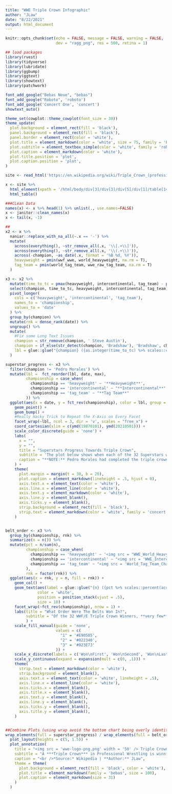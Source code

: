 ```yaml
---
title: "WWE Triple Crown Infographic"
author: "JLaw"
date: "8/22/2021"
output: html_document
---
```


```r
knitr::opts_chunk$set(echo = FALSE, message = FALSE, warning = FALSE, 
                      dev = "ragg_png", res = 500, retina = 1)
```

```r
## load packages
library(rvest)
library(tidyverse)
library(lubridate)
library(ggbump)
library(ggtext)
library(showtext)
library(patchwork)

font_add_google("Bebas Neue", "bebas")
font_add_google("Roboto", 'roboto')
font_add_google('Concert One', 'concert')
showtext_auto()

theme_set(cowplot::theme_cowplot(font_size = 30))
theme_update(
  plot.background = element_rect(fill = 'black'),
  panel.background = element_rect(fill = 'black'),
  panel.border = element_rect(color = 'white'),
  plot.title = element_markdown(color = 'white', size = 75, family = 'bebas'),
  plot.subtitle = element_textbox_simple(color = 'white', family = 'roboto', size = 30, lineheight = .5),
  plot.caption = element_markdown(color = 'white'),
  plot.title.position = 'plot',
  plot.caption.position = 'plot',
)
```

```r
site <- read_html('https://en.wikipedia.org/wiki/Triple_Crown_(professional_wrestling)#WWE')

x <- site %>%
  html_element(xpath = '/html/body/div[3]/div[3]/div[5]/div[1]/table[14]') %>% 
  html_table()
```

```r
###CLean Data
names(x) <- x %>% head(1) %>% unlist(., use.names=FALSE)
x <- janitor::clean_names(x)
x <- tail(x, -1)

##
x2 <- x %>% 
  naniar::replace_with_na_all(~.x == '-') %>% 
  mutate(
    across(everything(), ~str_remove_all(.x, '\\[.+\\]')),
    across(everything(), ~str_remove_all(.x, '\\(.+\\)')),
    across(-champion, ~as_date(.x, format = '%B %d, %Y')),
    heavyweight = pmin(wwf_wwe, world_heavyweight, na.rm = T),
    tag_team = pmin(world_tag_team, wwe_raw_tag_team, na.rm = T)
  ) 

x3 <- x2 %>% 
  mutate(time_to_tc = pmax(heavyweight, intercontinental, tag_team) - pmin(heavyweight, intercontinental, tag_team)) %>%
  select(champion, time_to_tc, heavyweight, intercontinental, tag_team) %>%
  pivot_longer(
    cols = c('heavyweight', 'intercontinental', 'tag_team'),
    names_to = 'championship',
    values_to = 'date'
  ) %>%
  group_by(champion) %>%
  mutate(rnk = dense_rank(date)) %>%
  ungroup() %>%
  mutate(
    #Fix some Long Text Issues
    champion = str_remove(champion, ' Steve Austin'),
    champion = if_else(str_detect(champion, 'Bradshaw'), 'Bradshaw', champion),
    lbl = glue::glue("{champion} ({as.integer(time_to_tc) %>% scales::comma(accuracy = 1)} days)")
  )


```

```r
superstar_progress <- x3 %>%
  filter(champion != 'Pedro Morales') %>%
  mutate(lbl =  fct_reorder(lbl, date, max),
         championship = case_when(
           championship == 'heavyweight' ~ '**Heavyweight**',
           championship == 'intercontinental' ~ "**Intercontinental**",
           championship == 'tag_team' ~ "**Tag Team**"
         )) %>%
  ggplot(aes(x = date, y = fct_rev(championship), color = lbl, group = lbl)) + 
    geom_point() + 
    geom_bump() + 
    #Really Hacky Trick to Repeat the X-Axis on Every Facet
    facet_wrap(~lbl, ncol = 3, dir = 'v', scales = "free_x") +
    coord_cartesian(xlim = c(ymd(19870101), ymd(20210501))) + 
    scale_color_discrete(guide = 'none') + 
    labs(
      x = "",
      y = "",
      title = "Superstars Progress Towards Triple Crown",
      subtitle = 'The plot below shows when each of the 32 Superstars won each of their pieces of the triple crown and the order that they won them in.  Times until completion range from CM Punk in 203 days to Ric Flair at close to 14 years!   <br /><br />',
      caption = "**NOTE:** Pedro Morales had completed the triple crown first in 1980, but he is excluded because it would mess up the axes.<br />Also, exclusion of the Women's Champions is purely for convenience."
    ) + 
    theme(
      plot.margin = margin(t = 30, b = 20),
      plot.caption = element_markdown(lineheight = .5, hjust = 0),
      axis.text.x = element_text(color = 'white'),
      axis.line.x = element_line(color = 'white'),
      axis.text.y = element_markdown(color = 'white'),
      axis.line.y = element_blank(),
      axis.ticks.y = element_blank(),
      strip.background = element_rect(fill = 'black'),
      strip.text = element_markdown(color = 'white', family = 'concert', size = 34)
    )


belt_order <- x3 %>% 
  group_by(championship, rnk) %>%
  summarize(n = n()) %>%
  mutate(pct = n/sum(n),
         championship = case_when(
           championship == 'heavyweight' ~ '<img src = "WWE_World_Heavyweight_Championship.png"  width = "200"/><br />**Heavyweight Championship**',
           championship == 'intercontinental' ~ "<img src = 'WWE_Intercontinental_Championship_2019_trans.png' width = '200'/><br />**Intercontinental Championship**",
           championship == 'tag_team' ~ "<img src = 'World_Tag_Team_Championship.png' width = '200' /><br />**Tag Team Championship**"
         ),
         rnk = factor(rnk)) %>%
  ggplot(aes(x = rnk, y = n, fill = rnk)) + 
    geom_col() + 
    geom_text(aes(label = glue::glue("{n} ({pct %>% scales::percent(accuracy = 1)})")),
              color = 'white',
              position = position_stack(vjust = .5),
              size = 10) + 
    facet_wrap(~fct_rev(championship), nrow = 1) + 
    labs(title = "What Order Were The Belts Won In?",
         subtitle = "Of the 32 WWF/E Triple Crown Winners, **very few** won the most prestegious title first with close to half winning the World Heavyweight Championship as the last piece.  ",
         ) + 
    scale_fill_manual(guide = 'none',
                      values = c(
                        "1" = '#E90505',
                        "2" = '#022340',
                        "3" = '#023E73'
                      )) +
    scale_x_discrete(labels = c('Won\nFirst', 'Won\nSecond', 'Won\nLast')) + 
    scale_y_continuous(expand = expansion(mult = c(0, .1))) + 
    theme(
      strip.text = element_markdown(color = 'white'),
      strip.background = element_blank(),
      axis.text.x = element_text(color = 'white', lineheight = .5),
      axis.line.x = element_line(color = 'white'),
      axis.ticks.x = element_blank(),
      axis.title.x = element_blank(),
      axis.text.y = element_blank(),
      axis.line.y = element_blank(),
      axis.ticks.y = element_blank(),
      axis.title.y = element_blank(),
    )


##Combine Plots (using wrap avoid the bottom chart being overly identity since only one panel has axis text)
wrap_elements(full = superstar_progress) / wrap_elements(full = belt_order) + 
  plot_layout(heights = c(5, 1.5)) + 
  plot_annotation(
    title = "<img src = 'wwe-logo-png.png' width = '50' /> Triple Crown Winners (1987-2021)",
    subtitle = "A ***Triple Crown*** in Professional Wrestling is winning a world championship, another singles championship, and a tag team championship.",
    caption = "<br />*Source:* Wikipedia | **Author:** JLaw",
    theme = theme(
      plot.background = element_rect(fill = 'black', color = 'white'),
      plot.title = element_markdown(family = 'bebas', size = 100),
      plot.caption = element_markdown(size = 31)
    )
  )

```

